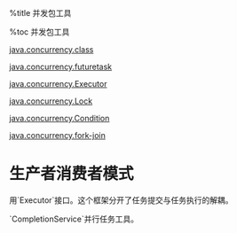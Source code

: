 
%title 并发包工具

%toc 并发包工具

[[java.concurrency.class]]

[[java.concurrency.futuretask]]

[[java.concurrency.Executor]]

[[java.concurrency.Lock]]

[[java.concurrency.Condition]]

[[java.concurrency.fork-join]]





= 生产者消费者模式 =

用`Executor`接口。这个框架分开了任务提交与任务执行的解耦。

`CompletionService`并行任务工具。


{{{class="brush: java"
}}}



{{{class="brush: java"
}}}



{{{class="brush: java"
}}}



{{{class="brush: java"
}}}



{{{class="brush: java"
}}}



{{{class="brush: java"
}}}



{{{class="brush: java"
}}}



{{{class="brush: java"
}}}



{{{class="brush: java"
}}}



{{{class="brush: java"
}}}



{{{class="brush: java"
}}}



{{{class="brush: java"
}}}



{{{class="brush: java"
}}}



{{{class="brush: java"
}}}


{{{class="brush: java"
}}}




